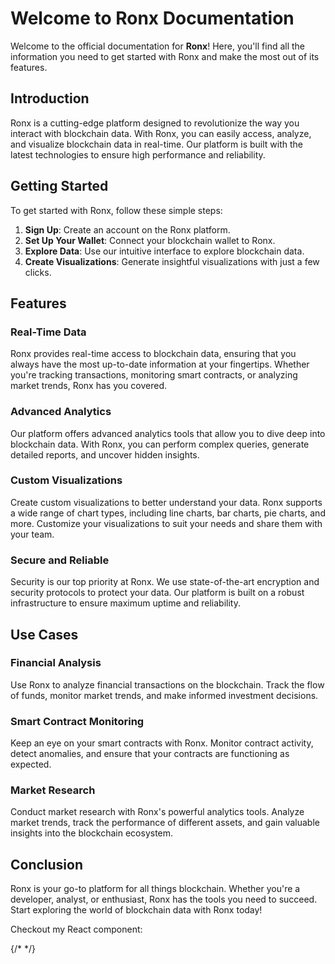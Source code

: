 

# Welcome to Ronx Documentation

Welcome to the official documentation for **Ronx**! Here, you'll find all the information you need to get started with Ronx and make the most out of its features.

## Introduction

Ronx is a cutting-edge platform designed to revolutionize the way you interact with blockchain data. With Ronx, you can easily access, analyze, and visualize blockchain data in real-time. Our platform is built with the latest technologies to ensure high performance and reliability.

## Getting Started

To get started with Ronx, follow these simple steps:

1. **Sign Up**: Create an account on the Ronx platform.
2. **Set Up Your Wallet**: Connect your blockchain wallet to Ronx.
3. **Explore Data**: Use our intuitive interface to explore blockchain data.
4. **Create Visualizations**: Generate insightful visualizations with just a few clicks.

## Features

### Real-Time Data

Ronx provides real-time access to blockchain data, ensuring that you always have the most up-to-date information at your fingertips. Whether you're tracking transactions, monitoring smart contracts, or analyzing market trends, Ronx has you covered.

### Advanced Analytics

Our platform offers advanced analytics tools that allow you to dive deep into blockchain data. With Ronx, you can perform complex queries, generate detailed reports, and uncover hidden insights.

### Custom Visualizations

Create custom visualizations to better understand your data. Ronx supports a wide range of chart types, including line charts, bar charts, pie charts, and more. Customize your visualizations to suit your needs and share them with your team.

### Secure and Reliable

Security is our top priority at Ronx. We use state-of-the-art encryption and security protocols to protect your data. Our platform is built on a robust infrastructure to ensure maximum uptime and reliability.

## Use Cases

### Financial Analysis

Use Ronx to analyze financial transactions on the blockchain. Track the flow of funds, monitor market trends, and make informed investment decisions.

### Smart Contract Monitoring

Keep an eye on your smart contracts with Ronx. Monitor contract activity, detect anomalies, and ensure that your contracts are functioning as expected.

### Market Research

Conduct market research with Ronx's powerful analytics tools. Analyze market trends, track the performance of different assets, and gain valuable insights into the blockchain ecosystem.

## Conclusion

Ronx is your go-to platform for all things blockchain. Whether you're a developer, analyst, or enthusiast, Ronx has the tools you need to succeed. Start exploring the world of blockchain data with Ronx today!

Checkout my React component:

{/* <MyComponent /> */}